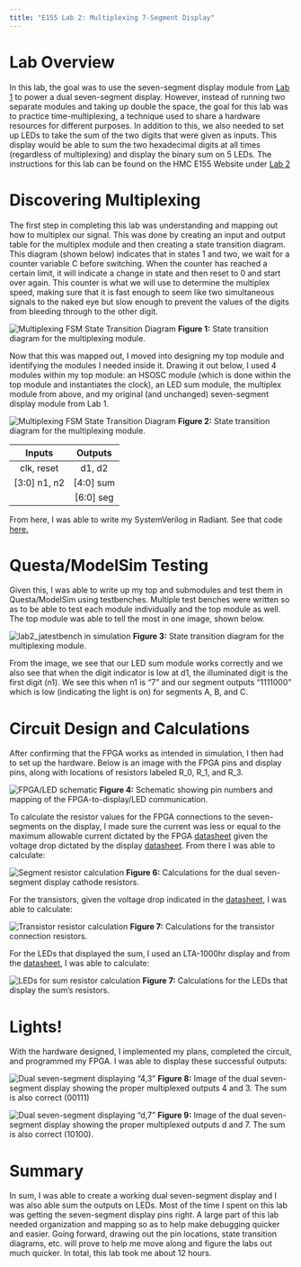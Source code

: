 ```yaml
---
title: "E155 Lab 2: Multiplexing 7-Segment Display"
---
```


# Lab Overview
In this lab, the goal was to use the seven-segment display module from [Lab 1](https://github.com/Jo90899/e155-lab1/tree/main) to power a dual seven-segment display. However, instead of running two separate modules and taking up double the space, the goal for this lab was to practice time-multiplexing, a technique used to share a hardware resources for different purposes. In addition to this, we also needed to set up LEDs to take the sum of the two digits that were given as inputs. This display would be able to sum the two hexadecimal digits at all times (regardless of multiplexing) and display the binary sum on 5 LEDs. The instructions for this lab can be found on the HMC E155 Website under [Lab 2](https://hmc-e155.github.io/lab/lab2/)

# Discovering Multiplexing
The first step in completing this lab was understanding and mapping out how to multiplex our signal. This was done by creating an input and output table for the multiplex module and then creating a state transition diagram. This diagram (shown below) indicates that in states 1 and two, we wait for a counter variable C before switching. When the counter has reached a certain limit, it will indicate a change in state and then reset to 0 and start over again. This counter is what we will use to determine the multiplex speed, making sure that it is fast enough to seem like two simultaneous signals to the naked eye but slow enough to prevent the values of the digits from bleeding through to the other digit.

:::{.figure}
![Multiplexing FSM State Transition Diagram](images/multiplexFSM.png)
**Figure 1:** State transition diagram for the multiplexing module.
:::

Now that this was mapped out, I moved into designing my top module and identifying the modules I needed inside it. Drawing it out below, I used 4 modules within my top module: an HSOSC module (which is done within the top module and instantiates the clock), an LED sum module, the multiplex module from above, and my original (and unchanged) seven-segment display module from Lab 1. 

:::{.figure}
![Multiplexing FSM State Transition Diagram](images/topdesign.png)
**Figure 2:** State transition diagram for the multiplexing module.
:::

| Inputs        | Outputs   |
|:-------------:|:---------:|
| clk, reset    | d1, d2    | 
| [3:0] n1, n2  | [4:0] sum |
|               | [6:0] seg |

From here, I was able to write my SystemVerilog in Radiant. See that code [here.](https://github.com/Jo90899/e155-lab2/tree/main)

# Questa/ModelSim Testing
Given this, I was able to write up my top and submodules and test them in Questa/ModelSim using testbenches. Multiple test benches were written so as to be able to test each module individually and the top module as well. The top module was able to tell the most in one image, shown below.

:::{.figure}
![lab2_jatestbench in simulation](images/toptestbench.png)
**Figure 3:** State transition diagram for the multiplexing module.
:::

From the image, we see that our LED sum module works correctly and we also see that when the digit indicator is low at d1, the illuminated digit is the first digit (n1). We see this when n1 is "7" and our segment outputs "1111000" which is low (indicating the light is on) for segments A, B, and C. 

# Circuit Design and Calculations
After confirming that the FPGA works as intended in simulation, I then had to set up the hardware. Below is an image with the FPGA pins and display pins, along with locations of resistors labeled R_0, R_1, and R_3.

:::{.figure}
![FPGA/LED schematic](images/schematic.png)
**Figure 4:** Schematic showing pin numbers and mapping of the FPGA-to-display/LED communication.
:::

To calculate the resistor values for the FPGA connections to the seven-segments on the display, I made sure the current was less or equal to the maximum allowable current dictated by the FPGA [datasheet](https://hmc-e155.github.io/assets/doc/FPGA-DS-02008-2-0-iCE40-UltraPlus-Family-Data-Sheet.pdf) given the voltage drop dictated by the display [datasheet](https://hmc-e155.github.io/assets/doc/MAN64x0%20Series.pdf). From there I was able to calculate:

:::{.figure}
![Segment resistor calculation](images/displayresistor.png)
**Figure 6:** Calculations for the dual seven-segment display cathode resistors.
:::

For the transistors, given the voltage drop indicated in the [datasheet](https://hmc-e155.github.io/assets/doc/2N3906-D.pdf), I was able to calculate:

:::{.figure}
![Transistor resistor calculation](images/transistorresistor.png)
**Figure 7:** Calculations for the transistor connection resistors.
:::

For the LEDs that displayed the sum, I used an LTA-1000hr display and from the [datasheet](https://www.mpja.com/download/32341op.pdf), I was able to calculate:

:::{.figure}
![LEDs for sum resistor calculation](images/sumresistor.png)
**Figure 7:** Calculations for the LEDs that display the sum's resistors.
:::

# Lights!
With the hardware designed, I implemented my plans, completed the circuit, and programmed my FPGA. I was able to display these successful outputs:

:::{.figure}
![Dual seven-segment displaying "4,3"](images/multiplex43.jpg)
**Figure 8:** Image of the dual seven-segment display showing the proper multiplexed outputs 4 and 3. The sum is also correct (00111)
:::

:::{.figure}
![Dual seven-segment displaying "d,7"](images/multiplexd7.jpg)
**Figure 9:** Image of the dual seven-segment display showing the proper multiplexed outputs d and 7. The sum is also correct (10100).
:::

# Summary
In sum, I was able to create a working dual seven-segment display and I was also able sum the outputs on LEDs. Most of the time I spent on this lab was getting the seven-segment display pins right. A large part of this lab needed organization and mapping so as to help make debugging quicker and easier. Going forward, drawing out the pin locations, state transition diagrams, etc. will prove to help me move along and figure the labs out much quicker. In total, this lab took me about 12 hours.